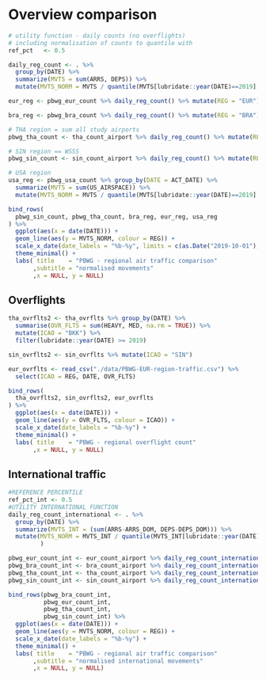 # Overview comparison
```r
# utility function - daily counts (no overflights)
# including normalisation of counts to quantile with
ref_pct   <- 0.5

daily_reg_count <- . %>% 
  group_by(DATE) %>% 
  summarize(MVTS = sum(ARRS, DEPS)) %>%
  mutate(MVTS_NORM = MVTS / quantile(MVTS[lubridate::year(DATE)==2019], probs = ref_pct))

eur_reg <- pbwg_eur_count %>% daily_reg_count() %>% mutate(REG = "EUR")

bra_reg <- pbwg_bra_count %>% daily_reg_count() %>% mutate(REG = "BRA")

# THA region = sum all study airports
pbwg_tha_count <- tha_count_airport %>% daily_reg_count() %>% mutate(REG = "THA")

# SIN region == WSSS
pbwg_sin_count <- sin_count_airport %>% daily_reg_count() %>% mutate(REG = "SIN")

# USA region
usa_reg <- pbwg_usa_count %>% group_by(DATE = ACT_DATE) %>% 
  summarize(MVTS = sum(US_AIRSPACE)) %>%
  mutate(MVTS_NORM = MVTS / quantile(MVTS[lubridate::year(DATE)==2019], probs = ref_pct)) %>% mutate(REG = "USA")

bind_rows(
  pbwg_sin_count, pbwg_tha_count, bra_reg, eur_reg, usa_reg
) %>%
  ggplot(aes(x = date(DATE))) +
  geom_line(aes(y = MVTS_NORM, colour = REG)) +
  scale_x_date(date_labels = "%b-%y", limits = c(as.Date("2019-10-01"), Sys.Date())) +
  theme_minimal() +
  labs( title    = "PBWG - regional air traffic comparison"
       ,subtitle = "normalised movements"
       ,x = NULL, y = NULL)
```

## Overflights

```r
tha_ovrflts2 <- tha_ovrflts %>% group_by(DATE) %>%
  summarise(OVR_FLTS = sum(HEAVY, MED, na.rm = TRUE)) %>%
  mutate(ICAO = "BKK") %>%
  filter(lubridate::year(DATE) >= 2019)

sin_ovrflts2 <- sin_ovrflts %>% mutate(ICAO = "SIN")

eur_ovrflts <- read_csv("./data/PBWG-EUR-region-traffic.csv") %>%
  select(ICAO = REG, DATE, OVR_FLTS)

bind_rows(
  tha_ovrflts2, sin_ovrflts2, eur_ovrflts
) %>%
  ggplot(aes(x = date(DATE))) +
  geom_line(aes(y = OVR_FLTS, colour = ICAO)) +
  scale_x_date(date_labels = "%b-%y") +
  theme_minimal() +
  labs( title    = "PBWG - regional overflight count"
       ,x = NULL, y = NULL)
```

## International traffic
```r
#REFERENCE PERCENTILE
ref_pct_int <- 0.5
#UTILITY INTERNATIONAL FUNCTION
daily_reg_count_international <- . %>% 
  group_by(DATE) %>% 
  summarize(MVTS_INT = (sum(ARRS-ARRS_DOM, DEPS-DEPS_DOM))) %>%
  mutate(MVTS_NORM = MVTS_INT / quantile(MVTS_INT[lubridate::year(DATE)==2019], probs = ref_pct_int)
         )

pbwg_eur_count_int <- eur_count_airport %>% daily_reg_count_international() %>% mutate(REG = "EUR")
pbwg_bra_count_int <- bra_count_airport %>% daily_reg_count_international() %>% mutate(REG = "BRA")
pbwg_tha_count_int <- tha_count_airport %>% daily_reg_count_international() %>% mutate(REG = "THA")
pbwg_sin_count_int <- sin_count_airport %>% daily_reg_count_international() %>% mutate(REG = "SIN")

bind_rows(pbwg_bra_count_int,
          pbwg_eur_count_int,
          pbwg_tha_count_int,
          pbwg_sin_count_int) %>%
  ggplot(aes(x = date(DATE))) +
  geom_line(aes(y = MVTS_NORM, colour = REG)) +
  scale_x_date(date_labels = "%b-%y") +
  theme_minimal() +
  labs( title    = "PBWG - regional air traffic comparison"
       ,subtitle = "normalised international movements"
       ,x = NULL, y = NULL)

```


